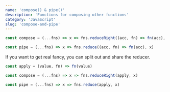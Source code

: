 ```yaml
---
name: 'compose() & pipe()'
description: 'Functions for composing other functions'
category: 'JavaScript'
slug: 'compose-and-pipe'
---
```


```javascript
const compose = (...fns) => x => fns.reduceRight((acc, fn) => fn(acc), x)

const pipe = (...fns) => x => fns.reduce((acc, fn) => fn(acc), x)
```

If you want to get real fancy, you can split out and share the reducer.

```javascript
const apply = (value, fn) => fn(value)

const compose = (...fns) => x => fns.reduceRight(apply, x)

const pipe = (...fns) => x => fns.reduce(apply, x)
```
